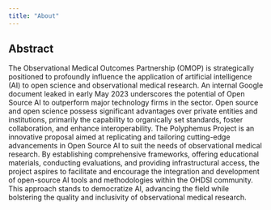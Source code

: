 ```yaml
---
title: "About"
---
```


## Abstract

The Observational Medical Outcomes Partnership (OMOP) is strategically positioned to profoundly influence the application of artificial intelligence (AI) to open science and observational medical research. An internal Google document leaked in early May 2023 underscores the potential of Open Source AI to outperform major technology firms in the sector. Open source and open science possess significant advantages over private entities and institutions, primarily the capability to organically set standards, foster collaboration, and enhance interoperability. The Polyphemus Project is an innovative proposal aimed at replicating and tailoring cutting-edge advancements in Open Source AI to suit the needs of observational medical research. By establishing comprehensive frameworks, offering educational materials, conducting evaluations, and providing infrastructural access, the project aspires to facilitate and encourage the integration and development of open-source AI tools and methodologies within the OHDSI community. This approach stands to democratize AI, advancing the field while bolstering the quality and inclusivity of observational medical research.